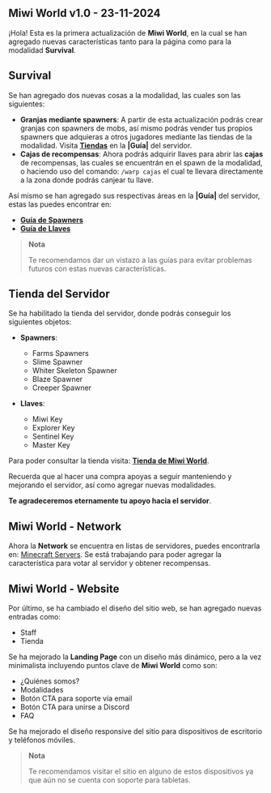 ## Miwi World v1.0 - 23-11-2024

¡Hola! Esta es la primera actualización de **Miwi World**, en la cual se han agregado nuevas características tanto para la página como para la modalidad **Survival**.

## Survival

Se han agregado dos nuevas cosas a la modalidad, las cuales son las siguientes:

- **Granjas mediante spawners**: A partir de esta actualización podrás crear granjas con spawners de mobs, así mismo podrás vender tus propios spawners que adquieras a otros jugadores mediante las tiendas de la modalidad. Visita [**Tiendas**](/guide/stores) en la **|Guía|** del servidor.
- **Cajas de recompensas**: Ahora podrás adquirir llaves para abrir las **cajas** de recompensas, las cuales se encuentrán en el spawn de la modalidad, o haciendo uso del comando: `/warp cajas` el cual te llevara directamente a la zona donde podrás canjear tu llave.

Así mismo se han agregado sus respectivas áreas en la **|Guía|** del servidor, estas las puedes encontrar en:

- [**Guía de Spawners**](/guide/spawners)
- [**Guía de Llaves**](/guide/keys)

> **Nota**
>
> Te recomendamos dar un vistazo a las guías para evitar problemas futuros con estas nuevas características.

## Tienda del Servidor

Se ha habilitado la tienda del servidor, donde podrás conseguir los siguientes objetos:

- **Spawners**:
  -  Farms Spawners
  - Slime Spawner
  - Whiter Skeleton Spawner
  - Blaze Spawner
  - Creeper Spawner

- **Llaves**:
  - Miwi Key
  - Explorer Key
  - Sentinel Key
  - Master Key

Para poder consultar la tienda visita: [**Tienda de Miwi World**](https://store.miwi.world/).

Recuerda que al hacer una compra apoyas a seguir manteniendo y mejorando el servidor, así como agregar nuevas modalidades.

**Te agradeceremos eternamente tu apoyo hacia el servidor**.

## Miwi World - Network

Ahora la **Network** se encuentra en listas de servidores, puedes encontrarla en: [Minecraft Servers](https://minecraftservers.org/server/668667). Se está trabajando para poder agregar la característica para votar al servidor y obtener recompensas.

## Miwi World - Website

Por último, se ha cambiado el diseño del sitio web, se han agregado nuevas entradas como:

- Staff
- Tienda

Se ha mejorado la **Landing Page** con un diseño más dinámico, pero a la vez minimalista incluyendo puntos clave de **Miwi World** como son:

- ¿Quiénes somos?
- Modalidades
- Botón CTA para soporte vía email
- Botón CTA para unirse a Discord
- FAQ

Se ha mejorado el diseño responsive del sitio para dispositivos de escritorio y teléfonos móviles.

> **Nota**
>
> Te recomendamos visitar el sitio en alguno de estos dispositivos ya que aún no se cuenta con soporte para tabletas.
